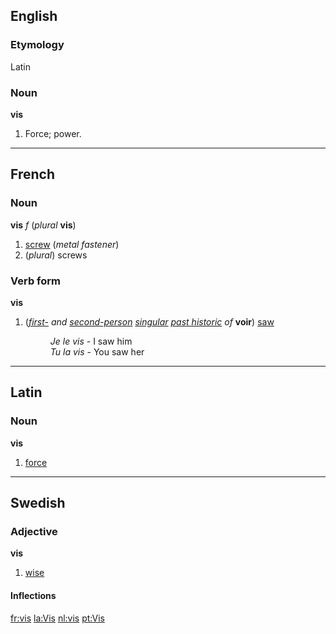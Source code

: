==English==
===Etymology===
Latin

===Noun===
'''vis'''

#Force; power.

----
==French==
===Noun===
'''vis''' ''f'' (''plural'' '''vis''')

#[[screw]] (''metal fastener'')
#(''plural'') screws

===Verb form===
'''vis'''

#(''[[first-person|first-]] and [[second-person]] [[singular]] [[past historic]] of'' '''voir''') [[saw]]
#:''Je le vis'' - I saw him
#:''Tu la vis'' - You saw her

----
==Latin==
===Noun===
'''vis'''

#[[force]]
----
==Swedish==
===Adjective===
'''vis'''
#[[wise]]
====Inflections====
{{sv-adj|vis|vist|vise|visa|visare|visaste|visaste|visast}}

[[fr:vis]]
[[la:Vis]]
[[nl:vis]]
[[pt:Vis]]